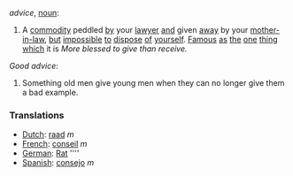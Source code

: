 ''advice'', [[noun]]:
# A [[commodity]] peddled [[by]] your [[lawyer]] [[and]] given [[away]] by your [[mother-in-law]], [[but]] [[impossible]] [[to]] [[dispose]] [[of]] [[yourself]].  [[Famous]] [[as]] [[the]] [[one]] [[thing]] [[which]] it is ''More blessed to give than receive.''

''Good advice'':

# Something old men give young men when they can no longer give them a bad example.

===Translations===

*[[Dutch]]: [[raad]] ''m''
*[[French]]: [[conseil]] ''m''
*[[German]]: [[Rat]] ''''
*[[Spanish]]: [[consejo]] ''m''